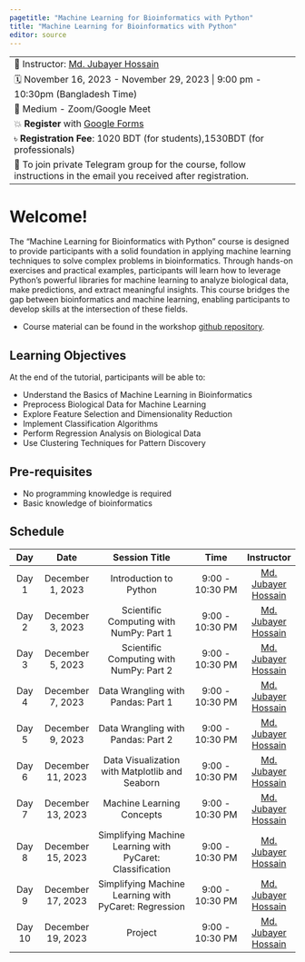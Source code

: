 ---
pagetitle: "Machine Learning for Bioinformatics with Python"
title: "Machine Learning for Bioinformatics with Python"
editor: source
---

------------------------------------------------------------------------
👨 Instructor: [Md. Jubayer Hossain](https://hossainlab.github.io/)

🗓 November 16, 2023 - November 29, 2023 \| 9:00 pm - 10:30pm (Bangladesh Time)

🏨 Medium - Zoom/Google Meet

💥 **Register** with [Google Forms](https://forms.gle/C4M9FoTpneFyjhbj8)

৳ **Registration Fee**: 1020 BDT (for students),1530BDT (for professionals)

📝 To join private Telegram group for the course, follow instructions in the email you received after registration.
------------------------------------------------------------------------

# Welcome!
The "Machine Learning for Bioinformatics with Python" course is designed to provide participants with a solid foundation in applying machine learning techniques to solve complex problems in bioinformatics. Through hands-on exercises and practical examples, participants will learn how to leverage Python's powerful libraries for machine learning to analyze biological data, make predictions, and extract meaningful insights. This course bridges the gap between bioinformatics and machine learning, enabling participants to develop skills at the intersection of these fields.


-   Course material can be found in the workshop [github repository](https://github.com/omicscenter/MLforBioinformatics).


## Learning Objectives

At the end of the tutorial, participants will be able to: 

- Understand the Basics of Machine Learning in Bioinformatics
- Preprocess Biological Data for Machine Learning
- Explore Feature Selection and Dimensionality Reduction 
- Implement Classification Algorithms 
- Perform Regression Analysis on Biological Data 
- Use Clustering Techniques for Pattern Discovery 

## Pre-requisites

-   No programming knowledge is required 
-   Basic knowledge of bioinformatics 

## Schedule
|Day | Date | Session Title | Time | Instructor| 
|:---:|:----:|:--------------:|:-------:|:------:|
|Day 1|December 1, 2023|Introduction to Python| 9:00  - 10:30 PM|[Md. Jubayer Hossain](https://hossainlab.github.io/)|
|Day 2|December 3, 2023|Scientific Computing with NumPy: Part 1| 9:00  - 10:30 PM|[Md. Jubayer Hossain](https://hossainlab.github.io/)|
|Day 3|December 5, 2023|Scientific Computing with NumPy: Part 2| 9:00  - 10:30 PM|[Md. Jubayer Hossain](https://hossainlab.github.io/)|
|Day 4|December 7, 2023|Data Wrangling with Pandas: Part 1| 9:00  - 10:30 PM|[Md. Jubayer Hossain](https://hossainlab.github.io/)|
|Day 5|December 9, 2023|Data Wrangling with Pandas: Part 2| 9:00  - 10:30 PM|[Md. Jubayer Hossain](https://hossainlab.github.io/)|
|Day 6|December 11, 2023|Data Visualization with Matplotlib and Seaborn| 9:00  - 10:30 PM|[Md. Jubayer Hossain](https://hossainlab.github.io/)|
|Day 7|December 13, 2023|Machine Learning Concepts| 9:00  - 10:30 PM|[Md. Jubayer Hossain](https://hossainlab.github.io/)|
|Day 8|December 15, 2023|Simplifying Machine Learning with PyCaret: Classification | 9:00  - 10:30 PM|[Md. Jubayer Hossain](https://hossainlab.github.io/)|
|Day 9|December 17, 2023|Simplifying Machine Learning with PyCaret: Regression  | 9:00  - 10:30 PM|[Md. Jubayer Hossain](https://hossainlab.github.io/)|
|Day 10|December 19, 2023|Project| 9:00  - 10:30 PM|[Md. Jubayer Hossain](https://hossainlab.github.io/)|
